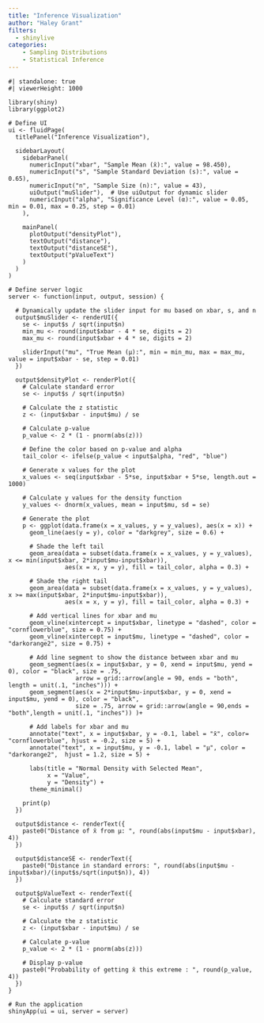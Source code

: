 ```yaml
---
title: "Inference Visualization"
author: "Haley Grant"
filters: 
  - shinylive
categories:
    - Sampling Distributions
    - Statistical Inference
---
```


```shinylive-r
#| standalone: true
#| viewerHeight: 1000
 
library(shiny)
library(ggplot2)

# Define UI
ui <- fluidPage(
  titlePanel("Inference Visualization"),
  
  sidebarLayout(
    sidebarPanel(
      numericInput("xbar", "Sample Mean (x̄):", value = 98.450),
      numericInput("s", "Sample Standard Deviation (s):", value = 0.65),
      numericInput("n", "Sample Size (n):", value = 43),
      uiOutput("muSlider"),  # Use uiOutput for dynamic slider
      numericInput("alpha", "Significance Level (α):", value = 0.05, min = 0.01, max = 0.25, step = 0.01)
    ),
    
    mainPanel(
      plotOutput("densityPlot"),
      textOutput("distance"),
      textOutput("distanceSE"),
      textOutput("pValueText")
    )
  )
)

# Define server logic
server <- function(input, output, session) {
  
  # Dynamically update the slider input for mu based on xbar, s, and n
  output$muSlider <- renderUI({
    se <- input$s / sqrt(input$n)
    min_mu <- round(input$xbar - 4 * se, digits = 2)
    max_mu <- round(input$xbar + 4 * se, digits = 2)
    
    sliderInput("mu", "True Mean (μ):", min = min_mu, max = max_mu, value = input$xbar - se, step = 0.01)
  })
  
  output$densityPlot <- renderPlot({
    # Calculate standard error
    se <- input$s / sqrt(input$n)
    
    # Calculate the z statistic
    z <- (input$xbar - input$mu) / se
    
    # Calculate p-value
    p_value <- 2 * (1 - pnorm(abs(z)))
    
    # Define the color based on p-value and alpha
    tail_color <- ifelse(p_value < input$alpha, "red", "blue")
    
    # Generate x values for the plot
    x_values <- seq(input$xbar - 5*se, input$xbar + 5*se, length.out = 1000)
    
    # Calculate y values for the density function
    y_values <- dnorm(x_values, mean = input$mu, sd = se)
    
    # Generate the plot
    p <- ggplot(data.frame(x = x_values, y = y_values), aes(x = x)) +
      geom_line(aes(y = y), color = "darkgrey", size = 0.6) +
      
      # Shade the left tail
      geom_area(data = subset(data.frame(x = x_values, y = y_values), x <= min(input$xbar, 2*input$mu-input$xbar)),
                aes(x = x, y = y), fill = tail_color, alpha = 0.3) +
      
      # Shade the right tail
      geom_area(data = subset(data.frame(x = x_values, y = y_values), x >= max(input$xbar, 2*input$mu-input$xbar)),
                aes(x = x, y = y), fill = tail_color, alpha = 0.3) +
      
      # Add vertical lines for xbar and mu
      geom_vline(xintercept = input$xbar, linetype = "dashed", color = "cornflowerblue", size = 0.75) +
      geom_vline(xintercept = input$mu, linetype = "dashed", color = "darkorange2", size = 0.75) +
      
      # Add line segment to show the distance between xbar and mu
      geom_segment(aes(x = input$xbar, y = 0, xend = input$mu, yend = 0), color = "black", size = .75,
                   arrow = grid::arrow(angle = 90, ends = "both", length = unit(.1, "inches"))) +
      geom_segment(aes(x = 2*input$mu-input$xbar, y = 0, xend = input$mu, yend = 0), color = "black", 
                   size = .75, arrow = grid::arrow(angle = 90,ends = "both",length = unit(.1, "inches")) )+
      
      # Add labels for xbar and mu
      annotate("text", x = input$xbar, y = -0.1, label = "x̄", color= "cornflowerblue", hjust = -0.2, size = 5) +
      annotate("text", x = input$mu, y = -0.1, label = "μ", color = "darkorange2",  hjust = 1.2, size = 5) +
      
      labs(title = "Normal Density with Selected Mean",
           x = "Value",
           y = "Density") +
      theme_minimal()
    
    print(p)
  })
  
  output$distance <- renderText({
    paste0("Distance of x̄ from μ: ", round(abs(input$mu - input$xbar), 4))
  })
  
  output$distanceSE <- renderText({
    paste0("Distance in standard errors: ", round(abs(input$mu - input$xbar)/(input$s/sqrt(input$n)), 4))
  })
  
  output$pValueText <- renderText({
    # Calculate standard error
    se <- input$s / sqrt(input$n)
    
    # Calculate the z statistic
    z <- (input$xbar - input$mu) / se
    
    # Calculate p-value
    p_value <- 2 * (1 - pnorm(abs(z)))
    
    # Display p-value
    paste0("Probability of getting x̄ this extreme : ", round(p_value, 4))
  })
}

# Run the application 
shinyApp(ui = ui, server = server)
```

